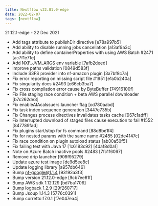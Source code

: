 ```yaml
---
title: Nextflow v22.01.0-edge
date: 2022-02-07
tags: [nextflow]
---
```


21.12.1-edge - 22 Dec 2021
- Add tags attribute to publishDir directive [e78a997b5]
- Add ability to disable running jobs cancellation [a13af9a3c]
- Add ability to define containerProperties with using AWS Batch #2471 [ac7f1e71e] <Manuele Simi>
- Add NXF_JVM_ARGS env variable [7afb2deed]
- Improve paths validation [0849d583f]
- Include S3FS provider into nf-amazon plugin [3a7bf8c7a]
- Fix error reporting on missing script file #1951 [e1a0b240a]
- Fix singularity docs #2493 [c66cb3ba7] <Jose Espinosa-Carrasco>
- Fix cross compilation error cause by ByteBuffer [74916100f]
- Fix File staging race condition + beta AWS parallel downloader [b7c262de3]
- Fix enableAIAcaIssuers launcher flag [cd780aabd]
- Fix task index sequence generation [3447e735b]
- Fix Changes process directives invalidates tasks cache [967c1adff]
- Fix Interrupted download of staged files cause execution to fail #1552 [847789fad]
- Fix plugins start/stop for fs command [88d8be1f4]
- Fix for nested params with the same name #2485 [02de4147c] <Jay Carey>
- Fix race condition on plugin autoload status [ab00a50f5]
- Fix failing test with Java 17 [1c6183c92] [4daf8d0a1]
- Note on Azure Batch inactive pools #2483 [7fc116067] <Manuele Simi>
- Remove drip launcher [909f95279]
- Update azure test image [de9d5ee8c]
- Update logging library [a957db646]
- Bump nf-google@1.1.4 [93193a3f3]
- Bump version 21.12.0-edge [9cb7ee81f]
- Bump AWS sdk 1.12.129 [bd7ba1706]
- Bump logback 1.2.9 [29f260717]
- Bump Jsoup 1.14.3 [5776c0391]
- Bump corretto:17.0.1 [f7e047ea4]
